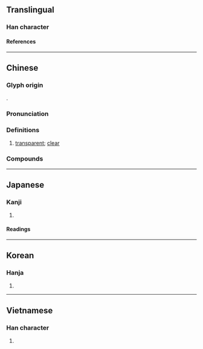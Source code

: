 {{character info}}
==Translingual==

===Han character===
{{Han char|rn=85|rad=水|as=09|sn=12|four=36181|canj=EAMO|ids=⿰氵是}}

====References====
{{Han ref|kx=0637.180|dkj=17847|dj=1044.130|hdz=31673.110|uh=6E5C}}

----

==Chinese==
{{zh-forms|alt=㵓}}

===Glyph origin===
{{Han etym}}
{{Han compound|水|是|ls=psc|c1=s|c2=p|t1=water}}.

===Pronunciation===
{{zh-pron
|m=shí
|c=zik6,sat6
|mn=xm,zz:se̍k/qz:sia̍k/xm:si̍t
|mn-t=sig8/sêg4
|w=5zeq
|mc=y
|oc=y
|ma=
|cat=a
}}

===Definitions===
{{zh-hanzi}}

# {{lb|zh|literary|of water}} [[transparent]]; [[clear]]

===Compounds===
{{zh-der|湜湜}}

----

==Japanese==

===Kanji===
{{ja-kanji|grade=|rs=水09}}

# {{rfdef|ja|sort=水09}}

====Readings====
{{ja-readings
|on=しょく, じき
|kun=きよい
}}

----

==Korean==

===Hanja===
{{ko-hanja|식}}

# {{rfdef|ko|sort=水09}}

----

==Vietnamese==

===Han character===
{{vi-readings|rs=水09|reading=[[tiên]], [[thực]]}}

# {{rfdef|vi|sort=水09}}

{{cln|vi|Han tu}}